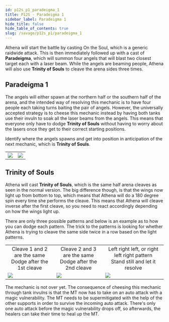 ```yaml
---
id: p12s_p1_paradeigma_1
title: P12S - Paradeigma 1
sidebar_label: Paradeigma 1
hide_title: false
hide_table_of_contents: true
slug: /savage/p12s_p1/paradeigma_1
---
```


Athena will start the battle by casting <Raidwide>On the Soul</Raidwide>, which is a generic raidwide attack. This is then immediately followed up with a cast of <strong>Paradeigma</strong>, which will summon four angels that will blast two closest target each with a laser beam. While the angels are beaming people, Athena will also use <strong>Trinity of Souls</strong> to cleave the arena sides three times.

## Paradeigma 1
The angels will either spawn at the northern half or the southern half of the arena, and the intended way of resolving this mechanic is to have four people each taking turns baiting the pair of angels. However, the universally accepted strategy is to cheese this mechanic instead by having both tanks use their invuln to soak all the laser beams from the angels. This means that everyone only have to dodge <strong>Trinity of Souls</strong> without having to worry about the lasers once they get to their correct starting positions.

Identify where the angels spawns and get into position in anticipation of the next mechanic, which is <strong>Trinity of Souls</strong>.

<table>
    <tr>
        <td><img src='https://ffxivkittenassets.z7.web.core.windows.net/p12s/paradeigma1_north.png' /></td>
        <td><img src='https://ffxivkittenassets.z7.web.core.windows.net/p12s/paradeigma1_south.png' /></td>
    </tr>
</table>

## Trinity of Souls

Athena will cast <strong>Trinity of Souls</strong>, which is the same half arena cleaves as seen in the normal version. The big difference though, is that the wings now light up from bottom to top, which means that Athena will do a 180 degree spin every time she performs the cleave. This means that Athena will cleave inverse after the first cleave, so you need to react accordingly depending on how the wings light up.

There are only three possible patterns and below is an example as to how you can dodge each pattern. The trick to the patterns is looking for whether Athena is trying to cleave the same side twice in a row based on the light patterns.

<table>
    <tr>
        <td><center>Cleave 1 and 2 are the same<br />Dodge after the 1st cleave</center></td>
        <td><center>Cleave 2 and 3 are the same<br />Dodge after the 2nd cleave</center></td>
        <td><center>Left right left, or right left right pattern<br />Stand still and let it resolve</center></td>
    </tr>
    <tr>
        <td><img src='https://ffxivkittenassets.z7.web.core.windows.net/p12s/trinity_of_souls_inverse1.gif' /></td>
        <td><img src='https://ffxivkittenassets.z7.web.core.windows.net/p12s/trinity_of_souls_inverse2.gif' /></td>
        <td><img src='https://ffxivkittenassets.z7.web.core.windows.net/p12s/trinity_of_souls_inverse3.gif' /></td>
    </tr>
</table>

The mechanic is not over yet. The consequence of cheesing this mechanic through tank invulns is that the MT now has to take on an auto attack with a magic vulnerability. The MT needs to be supermitigated with the help of the other supports in order to survive the incoming auto attack. There's only one auto attack before the magic vulnerability drops off, so afterwards, the healers can take their time to heal up the MT.